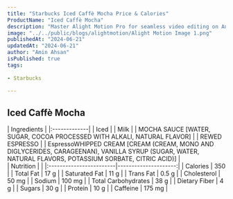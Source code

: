 ```yaml
---
title: "Starbucks Iced Caffè Mocha Price & Calories"
ProductName: "Iced Caffè Mocha" 
description: "Master Alight Motion Pro for seamless video editing on Android, iOS, and Tablets with our ultimate guide, unlocking advanced features and elevating your skills in 2024!"
image: "../../public/blogs/alightmotion/Alight Motion Image 1.png"
publishedAt: "2024-06-21"
updatedAt: "2024-06-21"
author: "Amin Ahsan"
isPublished: true
tags:
 
- Starbucks
      
---
```


 
## Iced Caffè Mocha 
  
<div className="tables-container">
  <div className="table-wrapper">
    | Ingredients  |  
    |:-------------|
    | Iced         |
    | Milk         |
    | MOCHA SAUCE [WATER, SUGAR, COCOA PROCESSED WITH ALKALI, NATURAL FLAVOR]     |
    | REWED ESPRESSO     |
    | EspressoWHIPPED CREAM [CREAM (CREAM, MONO AND DIGLYCERIDES, CARAGEENAN), VANILLA SYRUP (SUGAR, WATER, NATURAL FLAVORS, POTASSIUM SORBATE, CITRIC ACID)]     |

  </div>
  <div className="table-wrapper">
    | Nutrition               |                      |  
    |:------------------------|---------------------:|
    | Calories                | 350                  |
    | Total Fat               | 17 g                 |
    | Saturated Fat           | 11 g                 |
    | Trans Fat               | 0.5 g                |
    | Cholesterol             | 50 mg                |
    | Sodium                  | 100 mg               |
    | Total Carbohydrates     | 38 g                 |
    | Dietary Fiber           | 4 g                  |
    | Sugars                  | 30 g                 |
    | Protein                 | 10 g                 |
    | Caffeine                | 175 mg                |
  </div>
</div>
<style jsx>{`
  .tables-container {
    display: flex;
    flex-direction: row;
    gap: 30px;
  }
  .table-wrapper {
    width: 500px; /* Adjust as needed */
  }
  @media (max-width: 768px) {
    .tables-container {
      flex-direction: column;
      gap: 0px; /* Adjust as needed */
    }
    .table-wrapper {
      width: 100%; /* Adjust as needed */
    }
  }
`}</style>
